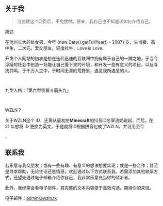 ## 关于我

> 当创建这个网页后，不免愣然。原来，我自己也不知道该如何介绍自己。

</strong>简述</strong>

在沧州长大的处女男，今年 {new Date().getFullYear() - 2007} 岁，生肖猪，高中生，二次元，爱交朋友，轻度社牛，Love is Love.

开发个人网站的初衷是想在迭代迅速的互联网中拥有属于自己的一隅之地，于当今浮躁的社会中创造一处能让自己慢下来的环境，和开发一些有意义的项目，以及寻找共鸣，于千万人之中，于时间无涯的荒野里，遇见我所遇见的人。

 

九型人格：「第六型侧翼五箭头九」

 

</strong>WZLN？</strong>

关于WZLN这个 ID，还需从最初拍<strong>Minecraft</strong>的抖音ID忘宰流奶说起，而后，在 21 年想将 ID 更换为英文，于是就将ID根据拼音化成了</strong>WZLN</strong>，并沿用至今


.

## 联系我

若乐意与我交朋友；或有一些有趣、有意义的想法想要实现；或是一些合作；甚至是寻求帮助，无论生活还是情感，欢迎通过以下方式联系我。若需添加其他联系方式，还望先通过电子邮箱介绍你自己，我非常乐意充当你的倾听者。

此外，我经常会看电子邮件，其完整的文本内容便于高效沟通，期待你的来信。



电子邮件：</strong>admin@wzln.tk</strong>
